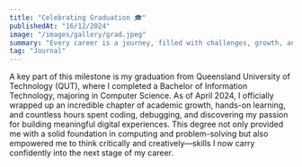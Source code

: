 ```yaml
---
title: "Celebrating Graduation 🎓"
publishedAt: "16/12/2024"
image: "/images/gallery/grad.jpeg"
summary: "Every career is a journey, filled with challenges, growth, and those significant moments that mark a shift in our path."
tag: "Journal"
---
```


A key part of this milestone is my graduation from Queensland University of Technology (QUT), where I completed a Bachelor of Information Technology, majoring in Computer Science. As of April 2024, I officially wrapped up an incredible chapter of academic growth, hands-on learning, and countless hours spent coding, debugging, and discovering my passion for building meaningful digital experiences. This degree not only provided me with a solid foundation in computing and problem-solving but also empowered me to think critically and creatively—skills I now carry confidently into the next stage of my career.


